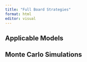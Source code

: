 ```yaml
---
title: "Full Board Strategies"
format: html
editor: visual
---
```


## Applicable Models

## Monte Carlo Simulations
